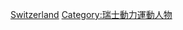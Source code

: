 {{Commons cat|Racecar drivers from Switzerland}}

[[Category:各國賽車手|Switzerland]]
[[Category:瑞士動力運動人物|Category:瑞士動力運動人物]]